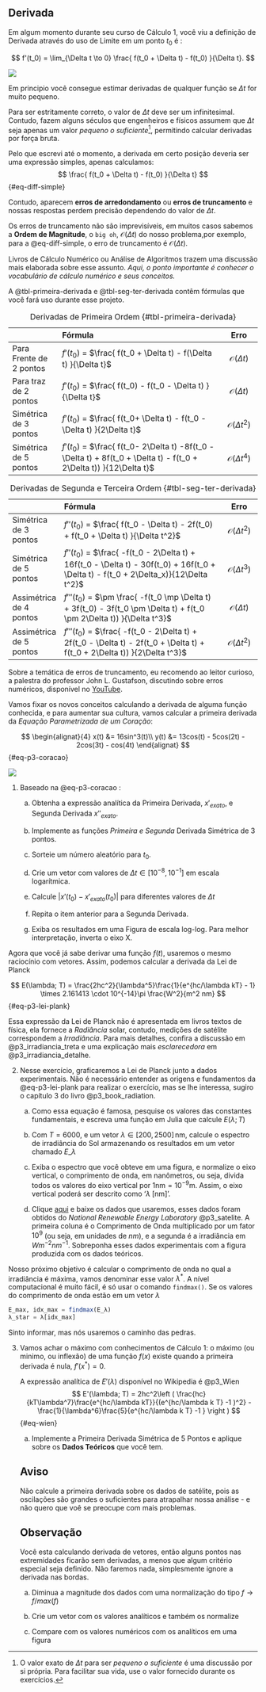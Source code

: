 ## Derivada
Em algum momento durante seu curso de Cálculo 1, você viu  a definição de Derivada através do uso de Limite em um ponto $t_0$ é :

$$
    f'(t_0) = \lim_{\Delta t \to 0} \frac{ f(t_0 + \Delta t) - f(t_0) }{\Delta t}.
$$


::: {#fig-p3-derivada-curva}

![](derivada.png)

Em principio você consegue estimar derivadas de qualquer função se $\Delta t$ for muito pequeno.
:::



Para ser estritamente correto, o valor de $\Delta t$ deve ser um infinitesimal. Contudo, fazem alguns séculos que engenheiros e físicos assumem que $\Delta t$ seja apenas um valor *pequeno o suficiente*^[O valor exato de $\Delta t$ para ser *pequeno o suficiente* é uma discussão por si própria. Para facilitar sua vida, use o valor fornecido durante os exercícios.], permitindo calcular derivadas por força bruta.

Pelo que escrevi até o momento, a derivada em certo posição deveria ser uma expressão simples, apenas calculamos:
$$
    \frac{ f(t_0 + \Delta t) - f(t_0) }{\Delta t}
$$ {#eq-diff-simple}

Contudo, aparecem **erros de arredondamento** ou **erros de truncamento** e nossas respostas perdem precisão dependendo do valor de $\Delta t$.

Os erros de truncamento não são imprevisíveis, em muitos casos sabemos a **Ordem de Magnitude**, o `big oh`, $\mathcal{O}(\Delta t)$ do nosso problema,por exemplo, para a @eq-diff-simple, o erro de truncamento é $\mathcal{O}(\Delta t)$.

Livros de Cálculo Numérico ou Análise de Algoritmos trazem uma discussão mais elaborada sobre esse assunto. *Aqui, o ponto importante é conhecer o vocabulário de cálculo numérico e seus conceitos.*


A @tbl-primeira-derivada e @tbl-seg-ter-derivada contêm fórmulas que você fará uso durante esse projeto.

|         | Fórmula| Erro  |
|----|:------------|:-:|
|Para Frente de 2 pontos      | $f'(t_0)$ = $\frac{ f(t_0 + \Delta t) - f(\Delta t) }{\Delta t}$     |   $\mathcal{O}(\Delta t)$  |
|Para traz de 2 pontos     | $f'(t_0)$ = $\frac{ f(t_0) - f(t_0 - \Delta t) }{\Delta t}$    |  $\mathcal{O}(\Delta t)$   |
|Simétrica de 3 pontos       | $f'(t_0)$ = $\frac{ f(t_0+ \Delta t) - f(t_0 - \Delta t) }{2\Delta t}$      |   $\mathcal{O}(\Delta t^2)$    |
|Simétrica de 5 pontos | $f'(t_0)$ = $\frac{ f(t_0- 2\Delta t) -8f(t_0 - \Delta t) + 8f(t_0 + \Delta t) - f(t_0 + 2\Delta t)) }{12\Delta t}$ | $\mathcal{O}(\Delta t^4)$ |

: Derivadas de Primeira Ordem {#tbl-primeira-derivada}


|         | Fórmula| Erro  |
|---|:------------|:-:|
|Simétrica de 3 pontos  | $f''(t_0)$ = $\frac{ f(t_0 - \Delta t) - 2f(t_0) + f(t_0 + \Delta t) }{\Delta t^2}$  |  $\mathcal{O}(\Delta t^2)$|
|Simétrica de 5 pontos  | $f''(t_0)$ = $\frac{ -f(t_0 - 2\Delta t) + 16f(t_0 - \Delta t) - 30f(t_0) + 16f(t_0 + \Delta t) - f(t_0 + 2\Delta_x)}{12\Delta t^2}$  |  $\mathcal{O}(\Delta t^3)$ |
|Assimétrica de 4 pontos  | $f'''(t_0)$ = $\pm \frac{ -f(t_0 \mp \Delta t) + 3f(t_0) - 3f(t_0 \pm \Delta t) + f(t_0 \pm 2\Delta t)) }{\Delta t^3}$  |  $\mathcal{O}(\Delta t)$ |
|Assimétrica de 5 pontos | $f'''(t_0)$ = $\frac{ -f(t_0 - 2\Delta t) + 2f(t_0 - \Delta t) - 2f(t_0 + \Delta t) + f(t_0 + 2\Delta t)) }{2\Delta t^3}$  |  $\mathcal{O}(\Delta t^2)$ |

: Derivadas de Segunda e Terceira Ordem {#tbl-seg-ter-derivada}


Sobre a temática de erros de truncamento, eu recomendo ao leitor curioso, a palestra do professor John L. Gustafson,  discutindo sobre erros numéricos, disponível no [YouTube](https://www.youtube.com/watch?v=aP0Y1uAA-2Y).

Vamos fixar os novos conceitos calculando a derivada de alguma função conhecida, e para aumentar sua cultura, vamos calcular a primeira derivada da *Equação Parametrizada de um Coração*:

$$
    \begin{alignat}{4}
        x(t) &= 16sin^3(t)\\
        y(t) &= 13cos(t) - 5cos(2t) - 2cos(3t) - cos(4t)
    \end{alignat}
$$ {#eq-p3-coracao}


::: {#p3-coracao}
![](coracao.png)
:::

(@) Baseado na @eq-p3-coracao :

    a. Obtenha a expressão analítica da Primeira Derivada, $x'_{exato}$, e Segunda Derivada $x''_{exato}$.

    a. Implemente as funções  *Primeira e Segunda* Derivada Simétrica de 3 pontos.

    a. Sorteie um número aleatório para $t_0$.

    a. Crie um vetor com valores de $\Delta t \in [10^{-8}, 10^{-1}]$ em escala logarítmica.

    a. Calcule $|x'(t_0) - x'_{exato}(t_0)|$ para diferentes valores de $\Delta t$

    a. Repita o item anterior para a Segunda Derivada.

    a. Exiba os resultados em uma Figura de escala log-log. Para melhor interpretação, inverta o eixo X.


Agora que você já sabe derivar uma função $f(t)$, usaremos o mesmo raciocínio com vetores. Assim, podemos calcular a derivada da Lei de Planck

$$
        E(\lambda; T) = \frac{2hc^2}{\lambda^5}\frac{1}{e^{hc/\lambda kT} - 1} \times 2.161413 \cdot 10^{-14}\pi \frac{W^2}{m^2 nm}
$$ {#eq-p3-lei-plank}

Essa expressão da Lei de Planck não é apresentada em livros textos de física, ela fornece a *Radiância* solar, contudo, medições de satélite correspondem a *Irradiância*. Para mais detalhes, confira a discussão em  @p3_irradiancia_treta e uma explicação mais *esclarecedora* em @p3_irradiancia_detalhe.

(@) Nesse exercício, graficaremos a Lei de Planck junto a dados experimentais. Não é necessário entender as origens e fundamentos da @eq-p3-lei-plank para realizar o exercício, mas se lhe interessa, sugiro o capítulo 3 do livro @p3_book_radiation.
    a. Como essa equação é famosa, pesquise os valores das constantes fundamentais, e escreva uma função em Julia que calcule $E(\lambda; T)$

    a. Com $T=6000$, e um vetor $\lambda \in [200, 2500]\, \text{nm}$, calcule o espectro de irradiância do Sol armazenando os resultados em um vetor chamado $E\_\lambda$

    a. Exiba o espectro que você obteve em uma figura, e normalize o eixo vertical, o comprimento de onda, em nanômetros, ou seja, divida todos os valores do eixo vertical por $1 \text{nm} = 10^{-9}\text{m}$. Assim, o eixo vertical poderá ser descrito como '$\lambda \; [\text{nm}]$'.

    a. Clique [aqui](spectra.txt) e baixe os dados que usaremos, esses dados foram obtidos do *National Renewable Energy Laboratory* @p3_satelite. A primeira coluna é o Comprimento de Onda multiplicado por um fator $10^9$ (ou seja, em unidades de $nm$), e a segunda é a irradiância em $W m^{-2} nm^{-1}$. Sobreponha esses  dados experimentais com a figura produzida com os dados teóricos.



Nosso próximo objetivo é calcular o comprimento de onda  no qual a irradiância é máxima, vamos denominar esse valor $\lambda^*$. A nível computacional é muito fácil, é só usar o comando `findmax()`. Se os valores do comprimento de onda estão em um vetor $\lambda$

``` julia
E_max, idx_max = findmax(E_λ)
λ_star = λ[idx_max]
```

Sinto informar, mas nós usaremos o caminho das pedras.

(@) Vamos achar o máximo com conhecimentos de Cálculo 1: o máximo (ou minimo, ou inflexão) de uma função $f(x)$ existe quando a primeira derivada é nula, $f'(x^*) = 0$.

    A expressão analítica de $E'(\lambda)$ disponível no Wikipedia é @p3_Wien
    $$
                E'(\lambda; T) = 2hc^2\left ( \frac{hc}{kT\lambda^7}\frac{e^{hc/\lambda kT}}{(e^{hc/\lambda k T} -1 )^2} - \frac{1}{\lambda^6}\frac{5}{e^{hc/\lambda k T} -1 }  \right )
    $$ {#eq-wien}

    a. Implemente a Primeira Derivada Simétrica de 5 Pontos e aplique sobre os **Dados Teóricos** que você tem.

    ::: callout-caution
    ## Aviso
    Não calcule a primeira derivada sobre os dados de satélite, pois as oscilações são grandes o suficientes para atrapalhar nossa análise - e não quero que voê se preocupe com mais problemas.
    :::

    ::: callout-note
    ## Observação
    Você esta calculando derivada de vetores, então alguns pontos nas extremidades ficarão sem derivadas, a menos que algum critério especial seja definido. Não faremos nada, simplesmente ignore a derivada nas bordas.
    :::

    a. Diminua a magnitude dos dados com uma normalização do tipo $f \rightarrow f/max(f)$

    a. Crie um vetor com os valores analíticos e também os normalize

    a. Compare com os valores numéricos com os analíticos em uma figura







